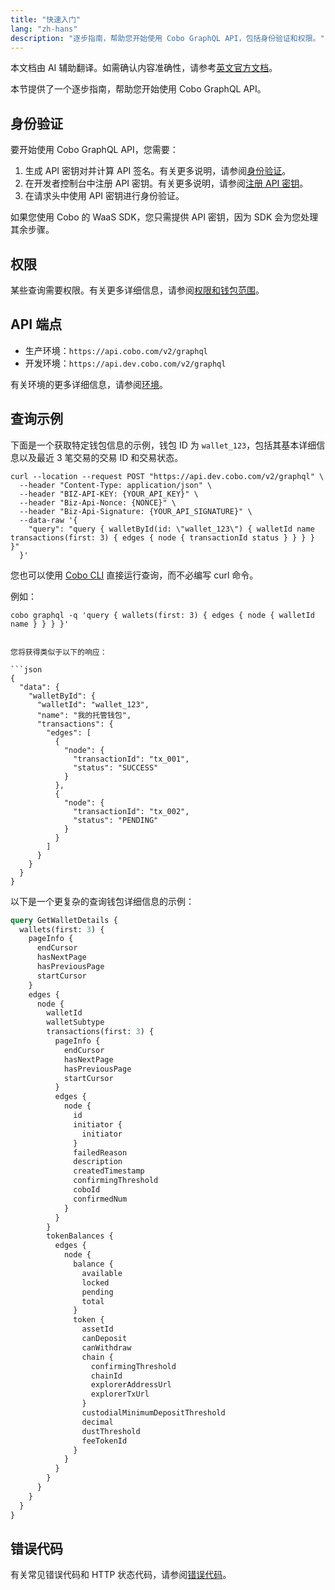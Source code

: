 ```yaml
---
title: "快速入门"
lang: "zh-hans"
description: "逐步指南，帮助您开始使用 Cobo GraphQL API，包括身份验证和权限。"
---
```


<Note>本文档由 AI 辅助翻译。如需确认内容准确性，请参考[英文官方文档](https://www.cobo.com/developers/v2/guides/overview/introduction)。</Note>

本节提供了一个逐步指南，帮助您开始使用 Cobo GraphQL API。

## 身份验证

要开始使用 Cobo GraphQL API，您需要：

1. 生成 API 密钥对并计算 API 签名。有关更多说明，请参阅[身份验证](/v2_cn/guides/overview/cobo-auth)。
2. 在开发者控制台中注册 API 密钥。有关更多说明，请参阅[注册 API 密钥](https://manuals.cobo.com/zh/portal/developer-console/create-api-key)。
3. 在请求头中使用 API 密钥进行身份验证。

<Note>如果您使用 Cobo 的 WaaS SDK，您只需提供 API 密钥，因为 SDK 会为您处理其余步骤。</Note>

## 权限

某些查询需要权限。有关更多详细信息，请参阅[权限和钱包范围](/v2_cn/guides/overview/permissions-and-scopes)。

## API 端点

- 生产环境：`https://api.cobo.com/v2/graphql`
- 开发环境：`https://api.dev.cobo.com/v2/graphql`

有关环境的更多详细信息，请参阅[环境](/v2_cn/guides/overview/environments)。

## 查询示例

下面是一个获取特定钱包信息的示例，钱包 ID 为 `wallet_123`，包括其基本详细信息以及最近 3 笔交易的交易 ID 和交易状态。

```curl
curl --location --request POST "https://api.dev.cobo.com/v2/graphql" \
  --header "Content-Type: application/json" \
  --header "BIZ-API-KEY: {YOUR_API_KEY}" \
  --header "Biz-Api-Nonce: {NONCE}" \
  --header "Biz-Api-Signature: {YOUR_API_SIGNATURE}" \
  --data-raw '{
    "query": "query { walletById(id: \"wallet_123\") { walletId name transactions(first: 3) { edges { node { transactionId status } } } } }"
  }'
```

您也可以使用 [Cobo CLI](/v2_cn/developer-tools/cobo-cli/graphql-queries) 直接运行查询，而不必编写 curl 命令。

例如：

```shell
cobo graphql -q 'query { wallets(first: 3) { edges { node { walletId name } } } }'


您将获得类似于以下的响应：

```json
{
  "data": {
    "walletById": {
      "walletId": "wallet_123",
      "name": "我的托管钱包",
      "transactions": {
        "edges": [
          {
            "node": {
              "transactionId": "tx_001",
              "status": "SUCCESS"
            }
          },
          {
            "node": {
              "transactionId": "tx_002",
              "status": "PENDING"
            }
          }
        ]
      }
    }
  }
}
```

以下是一个更复杂的查询钱包详细信息的示例：

```graphql
query GetWalletDetails {
  wallets(first: 3) {
    pageInfo {
      endCursor
      hasNextPage
      hasPreviousPage
      startCursor
    }
    edges {
      node {
        walletId
        walletSubtype
        transactions(first: 3) {
          pageInfo {
            endCursor
            hasNextPage
            hasPreviousPage
            startCursor
          }
          edges {
            node {
              id
              initiator {
                initiator
              }
              failedReason
              description
              createdTimestamp
              confirmingThreshold
              coboId
              confirmedNum
            }
          }
        }
        tokenBalances {
          edges {
            node {
              balance {
                available
                locked
                pending
                total
              }
              token {
                assetId
                canDeposit
                canWithdraw
                chain {
                  confirmingThreshold
                  chainId
                  explorerAddressUrl
                  explorerTxUrl
                }
                custodialMinimumDepositThreshold
                decimal
                dustThreshold
                feeTokenId
              }
            }
          }
        }
      }
    }
  }
}

```

## 错误代码

有关常见错误代码和 HTTP 状态代码，请参阅[错误代码](/v2_cn/api-references/error-codes)。